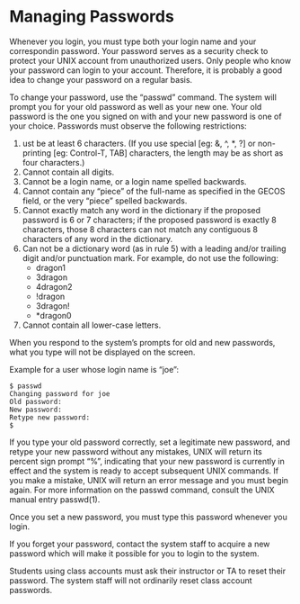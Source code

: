 # Managing Passwords

Whenever you login, you must type both your login name and your
correspondin password. Your password serves as a security check to
protect your UNIX account from unauthorized users. Only people who know
your password can login to your account. Therefore, it is probably a
good idea to change your password on a regular basis.

To change your password, use the "passwd" command. The system will
prompt you for your old password as well as your new one. Your old
password is the one you signed on with and your new password is one of
your choice. Passwords must observe the following restrictions:

1.  ust be at least 6 characters. (If you use special \[eg: &, ^, \*,
    ?\] or non-printing \[eg: Control-T, TAB\] characters, the length
    may be as short as four characters.)
2.  Cannot contain all digits.
3.  Cannot be a login name, or a login name spelled backwards.
4.  Cannot contain any "piece" of the full-name as specified in the
    GECOS field, or the very "piece" spelled backwards.
5.  Cannot exactly match any word in the dictionary if the proposed
    password is 6 or 7 characters; if the proposed password is exactly 8
    characters, those 8 characters can not match any contiguous 8
    characters of any word in the dictionary.
6.  Can not be a dictionary word (as in rule 5) with a leading and/or
    trailing digit and/or punctuation mark. For example, do not use the
    following:
    -   dragon1
    -   3dragon
    -   4dragon2
    -   !dragon
    -   3dragon!
    -   \*dragon0
7.  Cannot contain all lower-case letters.

When you respond to the system's prompts for old and new passwords, what
you type will not be displayed on the screen.

Example for a user whose login name is "joe":

    $ passwd            
    Changing password for joe
    Old password:
    New password:
    Retype new password:
    $ 

If you type your old password correctly, set a legitimate new password,
and retype your new password without any mistakes, UNIX will return its
percent sign prompt "%", indicating that your new password is currently
in effect and the system is ready to accept subsequent UNIX commands. If
you make a mistake, UNIX will return an error message and you must begin
again. For more information on the passwd command, consult the UNIX
manual entry passwd(1).

Once you set a new password, you must type this password whenever you
login.

If you forget your password, contact the system staff to acquire a new
password which will make it possible for you to login to the system.

Students using class accounts must ask their instructor or TA to reset
their password. The system staff will not ordinarily reset class account
passwords.


